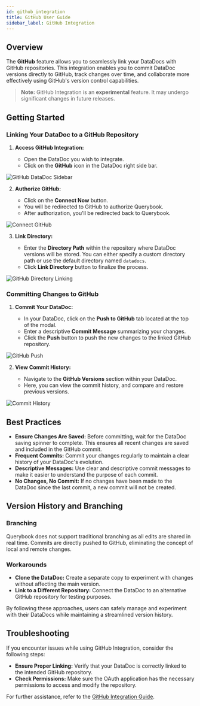 ```yaml
---
id: github_integration
title: GitHub User Guide
sidebar_label: GitHub Integration
---
```


## Overview

The **GitHub** feature allows you to seamlessly link your DataDocs with GitHub repositories. This integration enables you to commit DataDoc versions directly to GitHub, track changes over time, and collaborate more effectively using GitHub's version control capabilities.

> **Note:** GitHub Integration is an **experimental** feature. It may undergo significant changes in future releases.

## Getting Started

### Linking Your DataDoc to a GitHub Repository

1. **Access GitHub Integration:**

    - Open the DataDoc you wish to integrate.
    - Click on the **GitHub** icon in the DataDoc right side bar.

![GitHub DataDoc Sidebar](/img/user_guide/github/github_datadoc_sidebar.png)

2. **Authorize GitHub:**

    - Click on the **Connect Now** button.
    - You will be redirected to GitHub to authorize Querybook.
    - After authorization, you'll be redirected back to Querybook.

![Connect GitHub](/img/user_guide/github/connect_github.png)

3. **Link Directory:**

    - Enter the **Directory Path** within the repository where DataDoc versions will be stored. You can either specify a custom directory path or use the default directory named `datadocs`.
    - Click **Link Directory** button to finalize the process.

![GitHub Directory Linking](/img/user_guide/github/github_directory_linking.png)

### Committing Changes to GitHub

1. **Commit Your DataDoc:**

    - In your DataDoc, click on the **Push to GitHub** tab located at the top of the modal.
    - Enter a descriptive **Commit Message** summarizing your changes.
    - Click the **Push** button to push the new changes to the linked GitHub repository.

![GitHub Push](/img/user_guide/github/github_push.png)

2. **View Commit History:**

    - Navigate to the **GitHub Versions** section within your DataDoc.
    - Here, you can view the commit history, and compare and restore previous versions.

![Commit History](/img/user_guide/github/github_versions.png)

## Best Practices

-   **Ensure Changes Are Saved:** Before committing, wait for the DataDoc saving spinner to complete. This ensures all recent changes are saved and included in the GitHub commit.
-   **Frequent Commits:** Commit your changes regularly to maintain a clear history of your DataDoc's evolution.
-   **Descriptive Messages:** Use clear and descriptive commit messages to make it easier to understand the purpose of each commit.
-   **No Changes, No Commit:** If no changes have been made to the DataDoc since the last commit, a new commit will not be created.

## Version History and Branching

### Branching

Querybook does not support traditional branching as all edits are shared in real time. Commits are directly pushed to GitHub, eliminating the concept of local and remote changes.

### Workarounds

-   **Clone the DataDoc:** Create a separate copy to experiment with changes without affecting the main version.
-   **Link to a Different Repository:** Connect the DataDoc to an alternative GitHub repository for testing purposes.

By following these approaches, users can safely manage and experiment with their DataDocs while maintaining a streamlined version history.

## Troubleshooting

If you encounter issues while using GitHub Integration, consider the following steps:

-   **Ensure Proper Linking:** Verify that your DataDoc is correctly linked to the intended GitHub repository.
-   **Check Permissions:** Make sure the OAuth application has the necessary permissions to access and modify the repository.

For further assistance, refer to the [GitHub Integration Guide](../integrations/add_github_integration.mdx).
